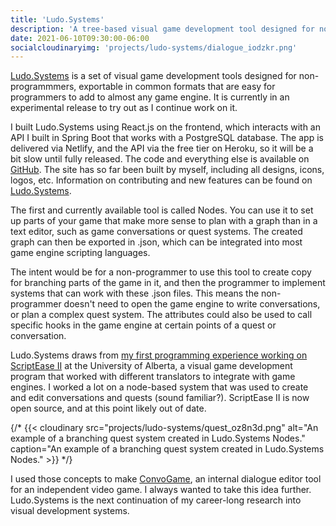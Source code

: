 ```yaml
---
title: 'Ludo.Systems'
description: 'A tree-based visual game development tool designed for non-programmmers, exportable in common formats to work with almost any game engine.'
date: 2021-06-10T09:30:00-06:00
socialcloudinaryimg: 'projects/ludo-systems/dialogue_iodzkr.png'
---
```



[Ludo.Systems](https://ludo.systems) is a set of visual game development tools designed for non-programmmers, exportable in common formats that are easy for programmers to add to almost any game engine. It is currently in an experimental release to try out as I continue work on it.

I built Ludo.Systems using React.js on the frontend, which interacts with an API I built in Spring Boot that works with a PostgreSQL database. The app is delivered via Netlify, and the API via the free tier on Heroku, so it will be a bit slow until fully released. The code and everything else is available on [GitHub](https://github.com/LudoSystems). The site has so far been built by myself, including all designs, icons, logos, etc. Information on contributing and new features can be found on [Ludo.Systems](https://ludo.systems).

The first and currently available tool is called Nodes. You can use it to set up parts of your game that make more sense to plan with a graph than in a text editor, such as game conversations or quest systems. The created graph can then be exported in .json, which can be integrated into most game engine scripting languages.

<YouTube title="Ludo.Systems" code="8LtmX2naGvc" />

The intent would be for a non-programmer to use this tool to create copy for branching parts of the game in it, and then the programmer to implement systems that can work with these .json files. This means the non-programmer doesn't need to open the game engine to write conversations, or plan a complex quest system. The attributes could also be used to call specific hooks in the game engine at certain points of a quest or conversation.

<CloudinaryImage
    src="projects/ludo-systems/dialogue_iodzkr"
    alt="An example of a branching dialogue system created in Ludo.Systems Nodes."
    caption="An example of a branching dialogue system created in Ludo.Systems Nodes."
/>

Ludo.Systems draws from [my first programming experience working on ScriptEase II](https://abbieschenk.com/projects/scriptease-ii) at the University of Alberta, a visual game development program that worked with different translators to integrate with game engines. I worked a lot on a node-based system that was used to create and edit conversations and quests (sound familiar?). ScriptEase II is now open source, and at this point likely out of date.

{/* {{< cloudinary src="projects/ludo-systems/quest_oz8n3d.png" alt="An example of a branching quest system created in Ludo.Systems Nodes." caption="An example of a branching quest system created in Ludo.Systems Nodes." >}} */}

I used those concepts to make [ConvoGame](https://abbieschenk.com/projects/catlandia/#convogame), an internal dialogue editor tool for an independent video game. I always wanted to take this idea further. Ludo.Systems is the next continuation of my career-long research into visual development systems.
